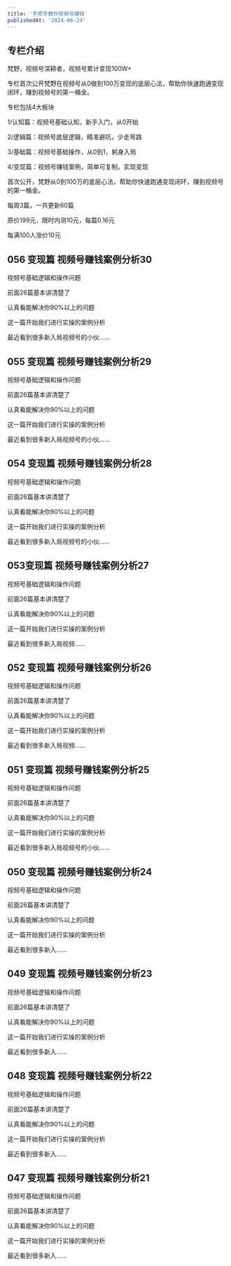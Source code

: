 ```yaml
---
title: '手把手教你视频号赚钱'
publishedAt: '2024-06-24'
---
```


## 专栏介绍

梵野，视频号深耕者，视频号累计变现100W+

专栏首次公开梵野在视频号从0做到100万变现的底层心法，帮助你快速跑通变现闭环，赚到视频号的第一桶金。

专栏包括4大板块

1/认知篇：视频号基础认知，新手入门，从0开始

2/逻辑篇：视频号底层逻辑，精准避坑，少走弯路

3/基础篇：视频号基础操作，从0到1，躬身入局

4/变现篇：视频号赚钱案例，简单可复制，实现变现

首次公开，梵野从0到100万的底层心法，帮助你快速跑通变现闭环，赚到视频号的第一桶金。

每周3篇，一共更新60篇

原价199元，限时内测10元，每篇0.16元

每满100人涨价10元

## 056 变现篇 视频号赚钱案例分析30
视频号基础逻辑和操作问题

前面26篇基本讲清楚了

认真看能解决你90%以上的问题

这一篇开始我们进行实操的案例分析

最近看到很多新入局视频号的小伙......

## 055 变现篇 视频号赚钱案例分析29
视频号基础逻辑和操作问题

前面26篇基本讲清楚了

认真看能解决你90%以上的问题

这一篇开始我们进行实操的案例分析

最近看到很多新入局视频号的小伙......

## 054 变现篇 视频号赚钱案例分析28
视频号基础逻辑和操作问题

前面26篇基本讲清楚了

认真看能解决你90%以上的问题

这一篇开始我们进行实操的案例分析

最近看到很多新入局视频号的小伙......

## 053变现篇 视频号赚钱案例分析27
视频号基础逻辑和操作问题 

前面26篇基本讲清楚了 

认真看能解决你90%以上的问题 

这一篇开始我们进行实操的案例分析 

最近看到很多新入局视频......

## 052 变现篇 视频号赚钱案例分析26
视频号基础逻辑和操作问题 

前面26篇基本讲清楚了 

认真看能解决你90%以上的问题 

这一篇开始我们进行实操的案例分析 

最近看到很多新入局视频......

## 051 变现篇 视频号赚钱案例分析25
视频号基础逻辑和操作问题

前面26篇基本讲清楚了

认真看能解决你90%以上的问题

这一篇开始我们进行实操的案例分析

最近看到很多新入局视频号的小伙......

## 050 变现篇 视频号赚钱案例分析24
视频号基础逻辑和操作问题

前面26篇基本讲清楚了

认真看能解决你90%以上的问题

这一篇开始我们进行实操的案例分析

最近看到很多新入......

## 049 变现篇 视频号赚钱案例分析23
视频号基础逻辑和操作问题

前面26篇基本讲清楚了

认真看能解决你90%以上的问题

这一篇开始我们进行实操的案例分析

最近看到很多新入......

## 048 变现篇 视频号赚钱案例分析22
视频号基础逻辑和操作问题

前面26篇基本讲清楚了

认真看能解决你90%以上的问题

这一篇开始我们进行实操的案例分析

最近看到很多新入......

## 047 变现篇 视频号赚钱案例分析21
视频号基础逻辑和操作问题

前面26篇基本讲清楚了

认真看能解决你90%以上的问题

这一篇开始我们进行实操的案例分析

最近看到很多新入......

